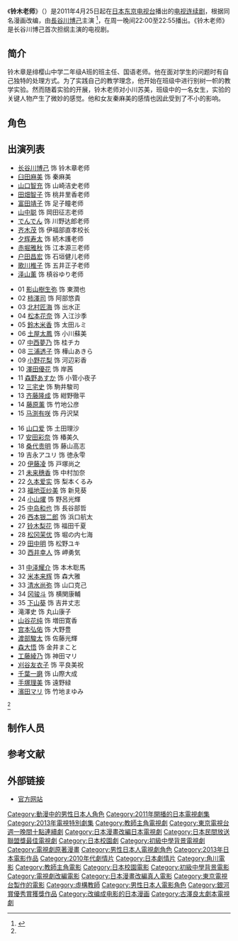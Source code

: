 {{Infobox television
|show_name            = 铃木老师
|original_name        = {{lang|ja|'''鈴木先生'''}}
|image                =  
|caption              =  
|bgcolour             = #E6CAFF
|format               = [[漫画改编电视剧|漫画改编电视剧]]
|camera               =  
|picture_format       =  
|runtime              = 55分钟
|creator              = [[武富健治|武富健治]] 
|starring             = [[長谷川博己|長谷川博己]]
|director             = [[河合勇人|河合勇人]]
|developer            = 
|writer               = [[古澤良太|古澤良太]]、[[岩下悠子|岩下悠子]]
|country              = {{JAP}}
|channel              = [[东京电视台|东京电视台]]
|first_run            = [[日本|日本]]
|first_aired          = 2011年4月25日   
|last_aired           = 6月27日  
|num_episodes         = 10
|website              = http://www.tv-tokyo.co.jp/suzukisensei/
|imdb_id              = 
|tv_com_id            = 
}}

《'''铃木老师'''》（{{lang-ja|鈴木先生}}）是2011年4月25日起在[[日本|日本]][[东京电视台|东京电视台]]播出的[[电视连续剧|电视连续剧]]，根据同名漫画改编，由[[長谷川博己|長谷川博己]]主演
<ref name="cast">{{cite web |publisher = TV Tokyo Digital 7 |url = http://www.tv-tokyo.co.jp/suzukisensei/m_cast/ |title = Cast关系图 |accessdate = 2013-05-27 |language = ja |archive-url = https://web.archive.org/web/20130601123935/http://www.tv-tokyo.co.jp/suzukisensei/m_cast/ |archive-date = 2013-06-01 |dead-url = yes }}</ref>，在周一晚间22:00至22:55播出。《铃木老师》是长谷川博己首次担纲主演的电视剧。

==简介==
铃木章是绯樱山中学二年级A班的班主任、国语老师。他在面对学生的问题时有自己独特的处理方式。为了实践自己的教学理念，他开始在班级中进行别树一帜的教学实验。然而随着实验的开展，铃木老师对小川苏美，班级中的一名女生，实验的关键人物产生了微妙的感觉。他和女友秦麻美的感情也因此受到了不小的影响。

==角色==

==出演列表==
{{Col-begin}}
{{Col-4}}
*[[长谷川博己|长谷川博己]] 饰 铃木章老师
*[[臼田麻美|臼田麻美]] 饰 秦麻美
*[[山口智充|山口智充]] 饰 山崎洁史老师
*[[田畑智子|田畑智子]] 饰 桃井里香老师
*[[富田靖子|富田靖子]] 饰 足子瞳老师
*[[山中聪|山中聪]] 饰 岡田征志老师
*[[でんでん|でんでん]] 饰 川野达郎老师
*[[齐木茂|齐木茂]] 饰 伊福部直孝校长
*[[夕辉寿太|夕辉寿太]] 饰 続木護老师
*[[赤堀雅秋|赤堀雅秋]] 饰 江本源三老师
*[[户田昌宏|户田昌宏]] 饰 石垣健儿老师
*[[歌川椎子|歌川椎子]] 饰 五井正子老师 
*[[泽山薰|泽山薰]] 饰 槙谷ゆり老师
{{Col-4}}
* 01 [[影山樹生弥|影山樹生弥]] 饰 東潤也
* 02 [[柿澤司|柿澤司]] 饰 阿部悠貴
* 03 [[北村匠海|北村匠海]] 饰 出水正
* 04 [[松本花奈|松本花奈]] 饰 入江沙季
* 05 [[鈴木米香|鈴木米香]] 饰 太田ルミ
* 06 [[土屋太鳳|土屋太鳳]] 饰 小川蘇美
* 07 [[中西夢乃|中西夢乃]] 饰 桂チカ
* 08 [[三浦透子|三浦透子]] 饰 樺山あきら
* 09 [[小野花梨|小野花梨]] 饰 河辺彩香
* 10 [[澤田優花|澤田優花]] 饰 岸茜
* 11 [[森野あすか|森野あすか]] 饰 小菅小夜子
* 12 [[三宅史|三宅史]] 饰 駒井駿司
* 13 [[齐藤隆成|齐藤隆成]] 饰 紺野徹平
* 14 [[藤原薰|藤原薰]] 饰 竹地公彦
* 15 [[马渕有咲|马渕有咲]] 饰 丹沢栞
{{Col-4}}
* 16 [[山口爱|山口爱]] 饰 土田理沙
* 17 [[安田彩奈|安田彩奈]] 饰 椿美久
* 18 [[桑代贵明|桑代贵明]] 饰 藤山高志
* 19 吉永アユリ 饰 徳永雫
* 20 [[伊藤凌|伊藤凌]] 饰 戸塚尚之
* 21 [[未来穗香|未来穗香]] 饰 中村加奈
* 22 [[久本爱实|久本爱实]] 饰 梨本くるみ
* 23 [[福地亚纱美|福地亚纱美]] 饰 新見葵
* 24 [[小山燿|小山燿]] 饰 野呂光輝
* 25 [[中岛和也|中岛和也]] 饰 長谷部哲
* 26 [[西本银二郎|西本银二郎]] 饰 浜口航太
* 27 [[铃木梨花|铃木梨花]] 饰 福田千夏
* 28 [[松冈茉优|松冈茉优]] 饰 堀の内七海
* 29 [[田中明|田中明]] 饰 松野ユキ
* 30 [[西井幸人|西井幸人]] 饰 岬勇気
{{Col-4}}
* 31 [[中泽耀介|中泽耀介]] 饰 本木聡馬
* 32 [[米本来辉|米本来辉]] 饰 森大雅
* 33 [[清水尚弥|清水尚弥]] 饰 山口克己
* 34 [[冈骏斗|冈骏斗]] 饰 横関康輔
* 35 [[下山葵|下山葵]] 饰 吉井丈志
* 滝澤史 饰 丸山康子
*[[山谷花纯|山谷花纯]] 饰 増田寛香  
*[[宫本弘佑|宫本弘佑]] 饰 大野豊
*[[渡部駿太|渡部駿太]] 饰 佐藤光輝
*[[森大悟|森大悟]] 饰 金井まこと
*[[工藤綾乃|工藤綾乃]] 饰 神田マリ
*[[刈谷友衣子|刈谷友衣子]] 饰 平良美祝
*[[千葉一磨|千葉一磨]] 饰 山際大成
*[[手塚理美|手塚理美]] 饰 遠野緑
*[[濱田マリ|濱田マリ]] 饰 竹地まゆみ
{{Col-end}}<ref name="cast"/>
==制作人员==

==参考文献==
{{Reflist}}

==外部链接==
*[http://www.tv-tokyo.co.jp/suzukisensei/ 官方网站] {{Wayback|url=http://www.tv-tokyo.co.jp/suzukisensei/ |date=20130608090116 }}
{{日本民間放送聯盟獎最佳電視劇}}

{{DEFAULTSORT:Suzukisensei]]}}
[[Category:動漫中的男性日本人角色|Category:動漫中的男性日本人角色]]
[[Category:2011年開播的日本電視劇集|Category:2011年開播的日本電視劇集]]
[[Category:2013年電視特別劇集|Category:2013年電視特別劇集]]
[[Category:教師主角電視劇|Category:教師主角電視劇]]
[[Category:東京電視台週一晚間十點連續劇|Category:東京電視台週一晚間十點連續劇]]
[[Category:日本漫畫改編日本電視劇|Category:日本漫畫改編日本電視劇]]
[[Category:日本民間放送聯盟獎最佳電視劇|Category:日本民間放送聯盟獎最佳電視劇]]
[[Category:日本校園劇|Category:日本校園劇]]
[[Category:初級中學背景電視劇|Category:初級中學背景電視劇]]
[[Category:電視劇原著漫畫|Category:電視劇原著漫畫]]
[[Category:男性日本人電視劇角色|Category:男性日本人電視劇角色]]
[[Category:2013年日本電影作品|Category:2013年日本電影作品]]
[[Category:2010年代劇情片|Category:2010年代劇情片]]
[[Category:日本劇情片|Category:日本劇情片]]
[[Category:角川電影|Category:角川電影]]
[[Category:教師主角電影|Category:教師主角電影]]
[[Category:日本校園電影|Category:日本校園電影]]
[[Category:初級中學背景電影|Category:初級中學背景電影]]
[[Category:電視劇改編電影|Category:電視劇改編電影]]
[[Category:日本漫畫改編真人電影|Category:日本漫畫改編真人電影]]
[[Category:東京電視台製作的電影|Category:東京電視台製作的電影]]
[[Category:虛構教師|Category:虛構教師]]
[[Category:男性日本人電影角色|Category:男性日本人電影角色]]
[[Category:銀河賞優秀賞獲獎作品|Category:銀河賞優秀賞獲獎作品]]
[[Category:改编成电影的日本漫画|Category:改编成电影的日本漫画]]
[[Category:古澤良太劇本電視劇|Category:古澤良太劇本電視劇]]